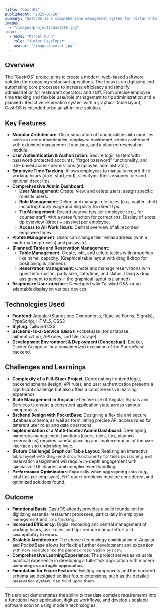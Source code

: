 ```yaml
---
title: "GastrOS"
publishedAt: "2025-05-20"
summary: "GastrOS is a comprehensive management system for restaurants, designed to digitize and optimize operational processes from employee time tracking and user/role management to a planned reservation system with a table layout."
images:
  - "/images/projects/GastrOS.jpg"
team:
  - name: "Marcel Kuhn"
    role: "Junior Developer"
    avatar: "/images/avatar.jpg"
---
```


## Overview

The "GastrOS" project aims to create a modern, web-based software solution for managing restaurant operations. The focus is on digitizing and automating core processes to increase efficiency and simplify administration for restaurant operators and staff. From precise employee time tracking and flexible user/role management to tip administration and a planned interactive reservation system with a graphical table layout, GastrOS is intended to be an all-in-one solution.

## Key Features

* **Modular Architecture**: Clear separation of functionalities into modules such as user authentication, employee dashboard, admin dashboard with extended management functions, and a planned reservation module.
* **User Authentication & Authorization**: Secure login system with password-protected accounts, "forgot password" functionality, and role-based access permissions (employee, administrator).
* **Employee Time Tracking**: Allows employees to manually record their working hours (date, start, end), specifying their assigned role and optional direct tips.
* **Comprehensive Admin Dashboard**:
    * **User Management**: Create, view, and delete users; assign specific roles to users.
    * **Role Management**: Define and manage role types (e.g., waiter, chef) including hourly wage and eligibility for direct tips.
    * **Tip Management**: Record passive tips per employee (e.g., for counter staff) with a notes function for corrections. Display of a total tip overview (direct + passive) per employee.
    * **Access to All Work Hours**: Central overview of all recorded employee times.
* **Profile Management**: Users can change their email address (with a confirmation process) and password.
* **(Planned) Table and Reservation Management**:
    * **Table Management**: Create, edit, and delete tables with properties like name, capacity. (Graphical table layout with drag & drop for positioning is planned).
    * **Reservation Management**: Create and manage reservations with guest information, party size, date/time, and status. (Drag & drop assignment to tables in the graphical layout is planned).
* **Responsive User Interface**: Developed with Tailwind CSS for an adaptable display on various devices.

## Technologies Used

* **Frontend**: Angular (Standalone Components, Reactive Forms, Signals), TypeScript, HTML5, CSS3
* **Styling**: Tailwind CSS
* **Backend-as-a-Service (BaaS)**: PocketBase (for database, authentication, API rules, and file storage)
* **Development Environment & Deployment (Conceptual)**: Docker, Docker Compose for a containerized execution of the PocketBase backend.

## Challenges and Learnings

* **Complexity of a Full-Stack Project**: Coordinating frontend logic, backend schema design, API rules, and user authentication presents a significant challenge but also offers a comprehensive learning experience.
* **State Management in Angular**: Effective use of Angular Signals and Services to ensure a consistent application state across various components.
* **Backend Design with PocketBase**: Designing a flexible and secure database schema, as well as formulating precise API access rules for different user roles and data operations.
* **Implementation of a Multi-faceted Admin Dashboard**: Developing numerous management functions (users, roles, tips, planned reservations) requires careful planning and implementation of the user interface and underlying logic.
* **(Future Challenge) Graphical Table Layout**: Realizing an interactive table layout with drag-and-drop functionality for table positioning and reservation assignment will require in-depth engagement with specialized UI libraries and complex event handling.
* **Performance Optimization**: Especially when aggregating data (e.g., total tips per employee), N+1 query problems must be considered, and optimized solutions found.

## Outcome

* **Functional Basis**: GastrOS already provides a solid foundation for digitizing essential restaurant processes, particularly in employee management and time tracking.
* **Increased Efficiency**: Digital recording and central management of working hours, user roles, and tips reduce manual effort and susceptibility to errors.
* **Scalable Architecture**: The chosen technology combination of Angular and PocketBase allows for flexible further development and expansion with new modules like the planned reservation system.
* **Comprehensive Learning Experience**: The project serves as valuable practical experience in developing a full-stack application with modern technologies and agile approaches.
* **Foundation for Future Features**: Existing components and the backend schema are designed so that future extensions, such as the detailed reservation system, can build upon them.

---

This project demonstrates the ability to translate complex requirements into a functional web application, digitize workflows, and develop a scalable software solution using modern technologies.